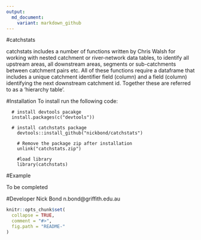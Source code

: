 ```yaml
---
output:
  md_document:
    variant: markdown_github
---
```


<!-- README.md is generated from README.Rmd. Please edit that file -->
#catchstats

catchstats includes a number of functions written by Chris Walsh for working with nested catchment or river-network data tables, to identify all upstream areas, all downstream areas, segments or sub-catchments between catchment pairs etc. All of these functions require a dataframe that includes a unique catchment identifier field (column) and a field (column) identifying the next downstream catchment id. Together these are referred to as a 'hierarchy table'.


#Installation
To install run the following code: 

```
  # install devtools pacakge
  install.packages(c("devtools"))

  # install catchstats package
	devtools::install_github("nickbond/catchstats")

	# Remove the package zip after installation
	unlink("catchstats.zip")
	
	#load library
	library(catchstats)
```

#Example 

To be completed

<!--  The code below produces the following plot for Cooper Creek, a highly ephemeral river in western Queensland, Australia. The function uses geom_raster() from the ggplot2 package. Addtional options are available (see ?ctf_heatmap for details). -->
<!-- ``` -->
<!--  library(hydrostats) -->
<!--  library(hydroplots) -->
<!--  data(Cooper) -->
<!--  ctf_heatmap(Cooper) -->
<!-- ```  -->
<!-- ![Alt tag](https://github.com/nickbond/hydroplots/raw/master/ctf_heatmap.png "CTF Heatmap") -->


#Developer
Nick Bond n.bond@griffith.edu.au

```r
knitr::opts_chunk$set(
  collapse = TRUE,
  comment = "#>",
  fig.path = "README-"
)
```
